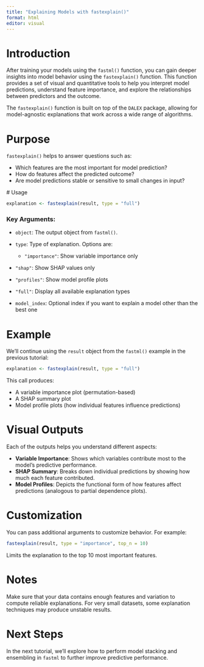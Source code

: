 ```yaml
---
title: "Explaining Models with fastexplain()"
format: html
editor: visual
---
```


# Introduction

After training your models using the `fastml()` function, you can gain deeper insights into model behavior using the `fastexplain()` function. This function provides a set of visual and quantitative tools to help you interpret model predictions, understand feature importance, and explore the relationships between predictors and the outcome.

The `fastexplain()` function is built on top of the `DALEX` package, allowing for model-agnostic explanations that work across a wide range of algorithms.

# Purpose

`fastexplain()` helps to answer questions such as:

  * Which features are the most important for model prediction?
  * How do features affect the predicted outcome?
  * Are model predictions stable or sensitive to small changes in input?

  # Usage

  ```r
explanation <- fastexplain(result, type = "full")
```

### Key Arguments:

* `object`: The output object from `fastml()`.
* `type`: Type of explanation. Options are:

  * `"importance"`: Show variable importance only
* `"shap"`: Show SHAP values only
* `"profiles"`: Show model profile plots
* `"full"`: Display all available explanation types
* `model_index`: Optional index if you want to explain a model other than the best one

# Example

We’ll continue using the `result` object from the `fastml()` example in the previous tutorial:

  ```r
explanation <- fastexplain(result, type = "full")
```

This call produces:

  * A variable importance plot (permutation-based)
* A SHAP summary plot
* Model profile plots (how individual features influence predictions)

# Visual Outputs

Each of the outputs helps you understand different aspects:

  * **Variable Importance**: Shows which variables contribute most to the model's predictive performance.
* **SHAP Summary**: Breaks down individual predictions by showing how much each feature contributed.
* **Model Profiles**: Depicts the functional form of how features affect predictions (analogous to partial dependence plots).

# Customization

You can pass additional arguments to customize behavior. For example:

```r
fastexplain(result, type = "importance", top_n = 10)
```

Limits the explanation to the top 10 most important features.

# Notes

Make sure that your data contains enough features and variation to compute reliable explanations. For very small datasets, some explanation techniques may produce unstable results.

# Next Steps

In the next tutorial, we’ll explore how to perform model stacking and ensembling in `fastml` to further improve predictive performance.
